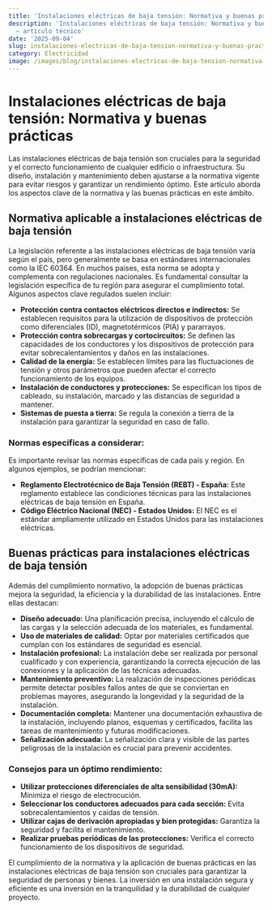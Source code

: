 ```yaml
---
title: 'Instalaciones eléctricas de baja tensión: Normativa y buenas prácticas'
description: 'Instalaciones eléctricas de baja tensión: Normativa y buenas prácticas
  — artículo técnico'
date: '2025-09-04'
slug: instalaciones-electricas-de-baja-tension-normativa-y-buenas-practicas
category: Electricidad
image: /images/blog/instalaciones-electricas-de-baja-tension-normativa-y-buenas-practicas/instalaciones-electricas-de-baja-tension-normativa-y-buenas-practicas-hero-001.webp
---
```


# Instalaciones eléctricas de baja tensión: Normativa y buenas prácticas

Las instalaciones eléctricas de baja tensión son cruciales para la seguridad y el correcto funcionamiento de cualquier edificio o infraestructura.  Su diseño, instalación y mantenimiento deben ajustarse a la normativa vigente para evitar riesgos y garantizar un rendimiento óptimo. Este artículo aborda los aspectos clave de la normativa y las buenas prácticas en este ámbito.

## Normativa aplicable a instalaciones eléctricas de baja tensión

La legislación referente a las instalaciones eléctricas de baja tensión varía según el país, pero generalmente se basa en estándares internacionales como la IEC 60364.  En muchos países, esta norma se adopta y complementa con regulaciones nacionales.  Es fundamental consultar la legislación específica de tu región para asegurar el cumplimiento total.  Algunos aspectos clave regulados suelen incluir:

* **Protección contra contactos eléctricos directos e indirectos:**  Se establecen requisitos para la utilización de dispositivos de protección como diferenciales (ID), magnetotérmicos (PIA) y pararrayos.
* **Protección contra sobrecargas y cortocircuitos:**  Se definen las capacidades de los conductores y los dispositivos de protección para evitar sobrecalentamientos y daños en las instalaciones.
* **Calidad de la energía:** Se establecen límites para las fluctuaciones de tensión y otros parámetros que pueden afectar el correcto funcionamiento de los equipos.
* **Instalación de conductores y protecciones:**  Se especifican los tipos de cableado, su instalación,  marcado y las distancias de seguridad a mantener.
* **Sistemas de puesta a tierra:** Se regula la conexión a tierra de la instalación para garantizar la seguridad en caso de fallo.

###  Normas específicas a considerar:

Es importante revisar las normas específicas de cada país y región.  En algunos ejemplos, se podrían mencionar:

* **Reglamento Electrotécnico de Baja Tensión (REBT) - España:**  Este reglamento establece las condiciones técnicas para las instalaciones eléctricas de baja tensión en España.
* **Código Eléctrico Nacional (NEC) - Estados Unidos:**  El NEC es el estándar ampliamente utilizado en Estados Unidos para las instalaciones eléctricas.


## Buenas prácticas para instalaciones eléctricas de baja tensión

Además del cumplimiento normativo, la adopción de buenas prácticas mejora la seguridad, la eficiencia y la durabilidad de las instalaciones.  Entre ellas destacan:

* **Diseño adecuado:** Una planificación precisa, incluyendo el cálculo de las cargas y la selección adecuada de los materiales, es fundamental.
* **Uso de materiales de calidad:** Optar por materiales certificados que cumplan con los estándares de seguridad es esencial.
* **Instalación profesional:**  La instalación debe ser realizada por personal cualificado y con experiencia, garantizando la correcta ejecución de las conexiones y la aplicación de las técnicas adecuadas.
* **Mantenimiento preventivo:** La realización de inspecciones periódicas permite detectar posibles fallos antes de que se conviertan en problemas mayores, asegurando la longevidad y la seguridad de la instalación.
* **Documentación completa:** Mantener una documentación exhaustiva de la instalación, incluyendo planos, esquemas y certificados, facilita las tareas de mantenimiento y futuras modificaciones.
* **Señalización adecuada:** La señalización clara y visible de las partes peligrosas de la instalación es crucial para prevenir accidentes.


### Consejos para un óptimo rendimiento:

* **Utilizar protecciones diferenciales de alta sensibilidad (30mA):**  Minimiza el riesgo de electrocución.
* **Seleccionar los conductores adecuados para cada sección:** Evita sobrecalentamientos y caídas de tensión.
* **Utilizar cajas de derivación apropiadas y bien protegidas:**  Garantiza la seguridad y facilita el mantenimiento.
* **Realizar pruebas periódicas de las protecciones:**  Verifica el correcto funcionamiento de los dispositivos de seguridad.

El cumplimiento de la normativa y la aplicación de buenas prácticas en las instalaciones eléctricas de baja tensión son cruciales para garantizar la seguridad de personas y bienes.  La inversión en una instalación segura y eficiente es una inversión en la tranquilidad y la durabilidad de cualquier proyecto.
